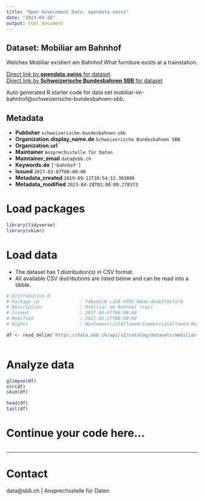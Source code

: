 ```yaml
---
title: "Open Government Data, opendata.swiss"
date: "2023-04-28"
output: html_document
---
```


## Dataset: Mobiliar am Bahnhof

Welches Mobiliar existiert am Bahnhof.What furniture exists at a trainstation.

[Direct link by **opendata.swiss** for dataset](https://opendata.swiss/de/dataset/mobiliar-am-bahnhof)<br>
[Direct link by **Schweizerische Bundesbahnen SBB** for dataset](https://data.sbb.ch/explore/dataset/mobiliar-im-bahnhof/)

Auto generated R starter code for data set mobiliar-im-bahnhof@schweizerische-bundesbahnen-sbb.

## Metadata

- **Publisher** `schweizerische-bundesbahnen-sbb`
- **Organization.display_name.de** `Schweizerische Bundesbahnen SBB`
- **Organization.url** ``
- **Maintainer** `Ansprechsstelle für Daten`
- **Maintainer_email** `data@sbb.ch`
- **Keywords.de** `['bahnhof']`
- **Issued** `2017-03-07T00:00:00`
- **Metadata_created** `2019-09-11T10:54:12.303086`
- **Metadata_modified** `2023-04-28T01:00:09.278373`


# Load packages

```r

library(tidyverse)
library(skimr)

```

# Load data

-   The dataset has 1 distribution(s) in CSV format.
-   All available CSV distributions are listed below and can be read into a tibble.

```r

# Distribution 0
# Package_id               : f48a42c8-ca58-4f95-90a6-dbab2fdefaf9
# Description              : Mobiliar am Bahnhof (csv)
# Issued                   : 2017-03-07T00:00:00
# Modified                 : 2021-05-27T00:00:00
# Rights                   : NonCommercialAllowed-CommercialAllowed-ReferenceRequired

df <- read_delim('https://data.sbb.ch/api/v2/catalog/datasets/mobiliar-im-bahnhof/exports/csv')



```

# Analyze data

```r

glimpse(df)
str(df)
skim(df)

head(df)
tail(df)

```

# Continue your code here...

```r

```

------------------------------------------------------------------------

# Contact

data@sbb.ch | Ansprechsstelle für Daten
